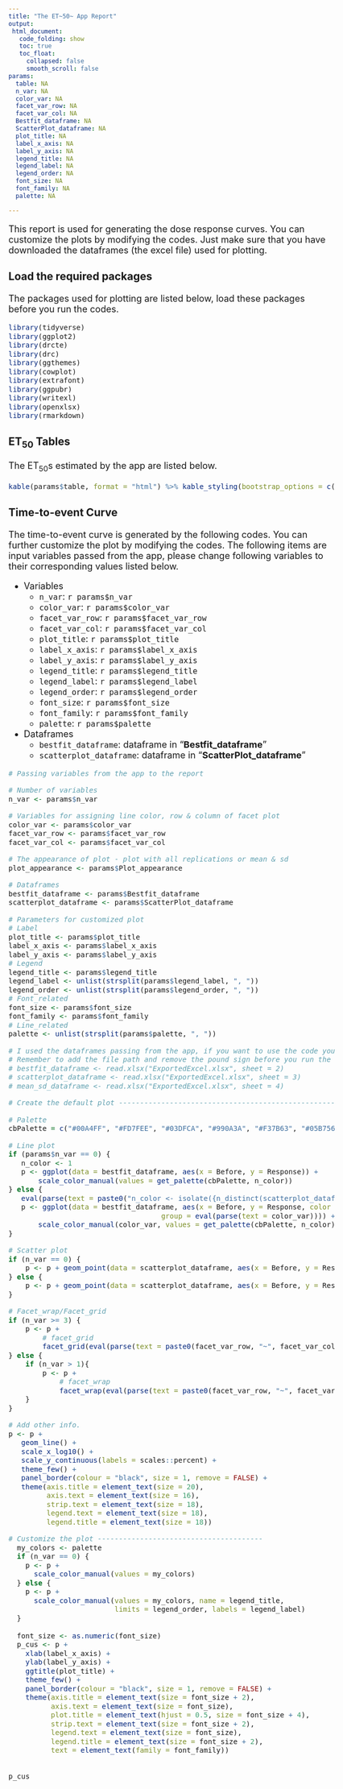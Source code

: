 ```yaml
---
title: "The ET~50~ App Report"
output: 
 html_document:
   code_folding: show
   toc: true
   toc_float:
     collapsed: false
     smooth_scroll: false
params:
  table: NA
  n_var: NA
  color_var: NA
  facet_var_row: NA
  facet_var_col: NA
  Bestfit_dataframe: NA
  ScatterPlot_dataframe: NA
  plot_title: NA
  label_x_axis: NA
  label_y_axis: NA
  legend_title: NA
  legend_label: NA
  legend_order: NA
  font_size: NA
  font_family: NA
  palette: NA

---
```

<style type="text/css">
div.main-container {
  width: 100%;
  max-width: unset;
}

body, td {
   font-size: 18px;
}
code.r{
  font-size: 14px;
}
pre {
  font-size: 14px
}
</style>


This report is used for generating the dose response curves. You can customize the plots by modifying the codes. Just make sure that you have downloaded the dataframes (the excel file) used for plotting.

### Load the required packages
The packages used for plotting are listed below, load these packages before you run the codes.

```r
library(tidyverse)
library(ggplot2)
library(drcte)
library(drc)
library(ggthemes)
library(cowplot)
library(extrafont)
library(ggpubr)
library(writexl)
library(openxlsx)
library(rmarkdown)
```

### ET~50~ Tables
The ET~50~s estimated by the app are listed below.
```r
kable(params$table, format = "html") %>% kable_styling(bootstrap_options = c("striped", "hover", "condensed"), full_width = F)
```


### Time-to-event Curve
The time-to-event curve is generated by the following codes. You can further customize the plot by modifying the codes. The following items are input variables passed from the app, please change following variables to their corresponding values listed below.  
  
* Variables  
   + `n_var`: `r params$n_var`
   + `color_var`: `r params$color_var`  
   + `facet_var_row`: `r params$facet_var_row`  
   + `facet_var_col`: `r params$facet_var_col`  
   + `plot_title`: `r params$plot_title`  
   + `label_x_axis`: `r params$label_x_axis`  
   + `label_y_axis`: `r params$label_y_axis`  
   + `legend_title`: `r params$legend_title`  
   + `legend_label`: `r params$legend_label`  
   + `legend_order`: `r params$legend_order`  
   + `font_size`: `r params$font_size`  
   + `font_family`: `r params$font_family`  
   + `palette`: `r params$palette`  
  
* Dataframes  
   + `bestfit_dataframe`: dataframe in "**Bestfit_dataframe**"  
   + `scatterplot_dataframe`: dataframe in "**ScatterPlot_dataframe**"  

```r
# Passing variables from the app to the report

# Number of variables
n_var <- params$n_var 

# Variables for assigning line color, row & column of facet plot
color_var <- params$color_var 
facet_var_row <- params$facet_var_row
facet_var_col <- params$facet_var_col

# The appearance of plot - plot with all replications or mean & sd
plot_appearance <- params$Plot_appearance

# Dataframes
bestfit_dataframe <- params$Bestfit_dataframe
scatterplot_dataframe <- params$ScatterPlot_dataframe

# Parameters for customized plot
# Label
plot_title <- params$plot_title
label_x_axis <- params$label_x_axis
label_y_axis <- params$label_y_axis
# Legend
legend_title <- params$legend_title
legend_label <- unlist(strsplit(params$legend_label, ", "))
legend_order <- unlist(strsplit(params$legend_order, ", "))
# Font_related
font_size <- params$font_size
font_family <- params$font_family
# Line_related
palette <- unlist(strsplit(params$palette, ", "))

# I used the dataframes passing from the app, if you want to use the code you should upload the dataframes stored in the excel file by the following codes
# Remember to add the file path and remove the pound sign before you run the following codes
# bestfit_dataframe <- read.xlsx("ExportedExcel.xlsx", sheet = 2)
# scatterplot_dataframe <- read.xlsx("ExportedExcel.xlsx", sheet = 3)
# mean_sd_dataframe <- read.xlsx("ExportedExcel.xlsx", sheet = 4)

# Create the default plot ----------------------------------------------------

# Palette
cbPalette = c("#00A4FF", "#FD7FEE", "#03DFCA", "#990A3A", "#F37B63", "#05B756", "#A3FB86", "#097C91", "#015EC9","#840EAA")

# Line plot
if (params$n_var == 0) {
   n_color <- 1
   p <- ggplot(data = bestfit_dataframe, aes(x = Before, y = Response)) + 
       scale_color_manual(values = get_palette(cbPalette, n_color))
} else {
   eval(parse(text = paste0("n_color <- isolate({n_distinct(scatterplot_dataframe$", color_var, ")})")))
   p <- ggplot(data = bestfit_dataframe, aes(x = Before, y = Response, color = eval(parse(text = paste0(color_var))), 
                                    group = eval(parse(text = color_var)))) + 
       scale_color_manual(color_var, values = get_palette(cbPalette, n_color), limits = legend_order)
}

# Scatter plot
if (n_var == 0) {
    p <- p + geom_point(data = scatterplot_dataframe, aes(x = Before, y = Response), alpha = 0.5)
} else {
    p <- p + geom_point(data = scatterplot_dataframe, aes(x = Before, y = Response, group = eval(parse(text = color_var))), alpha = 0.5)
}

# Facet_wrap/Facet_grid
if (n_var >= 3) {
    p <- p +
        # facet_grid
        facet_grid(eval(parse(text = paste0(facet_var_row, "~", facet_var_col))))
} else {
    if (n_var > 1){
        p <- p +
            # facet_wrap
            facet_wrap(eval(parse(text = paste0(facet_var_row, "~", facet_var_col))), ncol = 4)
    }
}

# Add other info.
p <- p + 
   geom_line() +
   scale_x_log10() +
   scale_y_continuous(labels = scales::percent) +
   theme_few() +
   panel_border(colour = "black", size = 1, remove = FALSE) +
   theme(axis.title = element_text(size = 20),
         axis.text = element_text(size = 16),
         strip.text = element_text(size = 18),
         legend.text = element_text(size = 18),
         legend.title = element_text(size = 18))

# Customize the plot ---------------------------------------
  my_colors <- palette
  if (n_var == 0) {
    p <- p + 
      scale_color_manual(values = my_colors)
  } else {
    p <- p + 
      scale_color_manual(values = my_colors, name = legend_title, 
                         limits = legend_order, labels = legend_label)
  }
  
  font_size <- as.numeric(font_size)
  p_cus <- p + 
    xlab(label_x_axis) +  
    ylab(label_y_axis) + 
    ggtitle(plot_title) + 
    theme_few() + 
    panel_border(colour = "black", size = 1, remove = FALSE) + 
    theme(axis.title = element_text(size = font_size + 2),
          axis.text = element_text(size = font_size),
          plot.title = element_text(hjust = 0.5, size = font_size + 4), 
          strip.text = element_text(size = font_size + 2),
          legend.text = element_text(size = font_size),
          legend.title = element_text(size = font_size + 2),
          text = element_text(family = font_family))



```

```r
p_cus
```

